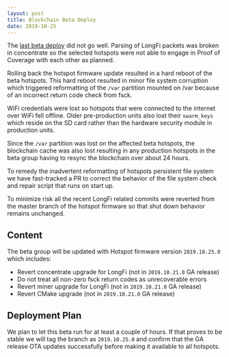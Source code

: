 ```yaml
---
layout: post
title: Blockchain Beta Deploy
date: 2019-10-25
---
```


The [last beta deploy](2019-20-23-beta-deploy) did not go well. Parsing of LongFi packets was broken
in concentrate so the selected hotspots were not able to engage in Proof of Coverage with each other
as planned.

Rolling back the hotspot firmware update resulted in a hard reboot of the beta hotspots. This hard
reboot resulted in minor file system corruption which triggered reformatting of the `/var` partition
mounted on /var because of an incorrect return code check from fsck.

WiFi credentials were lost so hotspots that were connected to the internet over WiFi fell offline.
Older pre-production units also lost their `swarm_keys` which reside on the SD card rather than the
hardware security module in production units.

Since the `/var` partition was lost on the affected beta hotspots, the blockchain cache was also
lost resulting in any production hotspots in the beta group having to resync the blockchain over
about 24 hours.

To remedy the inadvertent reformatting of hotspots persistent file system we have fast-tracked a PR
to correct the behavior of the file system check and repair script that runs on start up.

To minimize risk all the recent LongFi related commits were reverted from the master branch of the
hotspot firmware so that shut down behavior remains unchanged.

## Content

The beta group will be updated with Hotspot firmware version `2019.10.25.0` which includes:

- Revert concentrate upgrade for LongFi (not in `2019.10.21.0` GA release)
- Do not treat all non-zero fsck return codes as unrecoverable errors
- Revert miner upgrade for LongFi (not in `2019.10.21.0` GA release)
- Revert CMake upgrade (not in `2019.10.21.0` GA release)

## Deployment Plan

We plan to let this beta run for at least a couple of hours. If that proves to be stable we will tag
the branch as `2019.10.25.0` and confirm that the GA release OTA updates successfully before making
it available to all hotspots.
